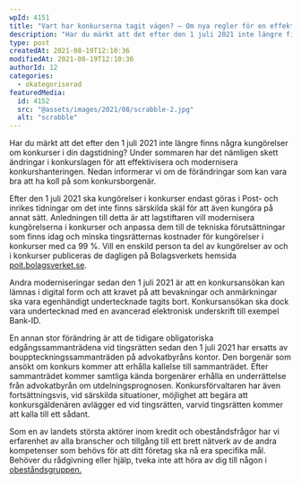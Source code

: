 ```yaml
---
wpId: 4151
title: "Vart har konkurserna tagit vägen? – Om nya regler för en effektivare konkurshantering"
description: "Har du märkt att det efter den 1 juli 2021 inte längre finns några kungörelser om konkurser i din dagstidning? Under sommaren har det nämligen skett ändringar i konkurslagen för&hellip;"
type: post
createdAt: 2021-08-19T12:10:36
modifiedAt: 2021-08-19T12:10:36
authorId: 12
categories:
  - okategoriserad
featuredMedia:
  id: 4152
  src: "@assets/images/2021/08/scrabble-2.jpg"
  alt: "scrabble"
---
```


Har du märkt att det efter den 1 juli 2021 inte längre finns några kungörelser om konkurser i din dagstidning? Under sommaren har det nämligen skett ändringar i konkurslagen för att effektivisera och modernisera konkurshanteringen. Nedan informerar vi om de förändringar som kan vara bra att ha koll på som konkursborgenär.

Efter den 1 juli 2021 ska kungörelser i konkurser endast göras i Post- och inrikes tidningar om det inte finns särskilda skäl för att även kungöra på annat sätt. Anledningen till detta är att lagstiftaren vill modernisera kungörelserna i konkurser och anpassa dem till de tekniska förutsättningar som finns idag och minska tingsrätternas kostnader för kungörelser i konkurser med ca 99 %. Vill en enskild person ta del av kungörelser av och i konkurser publiceras de dagligen på Bolagsverkets hemsida [poit.bolagsverket.se](https://poit.bolagsverket.se/).

Andra moderniseringar sedan den 1 juli 2021 är att en konkursansökan kan lämnas i digital form och att kravet på att bevakningar och anmärkningar ska vara egenhändigt undertecknade tagits bort. Konkursansökan ska dock vara undertecknad med en avancerad elektronisk underskrift till exempel Bank-ID.

En annan stor förändring är att de tidigare obligatoriska edgångssammanträdena vid tingsrätten sedan den 1 juli 2021 har ersatts av boupptecknings­sammanträden på advokatbyråns kontor. Den borgenär som ansökt om konkurs kommer att erhålla kallelse till sammanträdet. Efter sammanträdet kommer samtliga kända borgenärer erhålla en underrättelse från advokatbyrån om utdelningsprognosen. Konkursförvaltaren har även fortsättningsvis, vid särskilda situationer, möjlighet att begära att konkursgäldenären avlägger ed vid tingsrätten, varvid tingsrätten kommer att kalla till ett sådant.

Som en av landets största aktörer inom kredit och obeståndsfrågor har vi erfarenhet av alla branscher och tillgång till ett brett nätverk av de andra kompetenser som behövs för att ditt företag ska nå era specifika mål. Behöver du rådgivning eller hjälp, tveka inte att höra av dig till någon i [obeståndsgruppen.](/affarsomraden/kredit-och-obestand/)